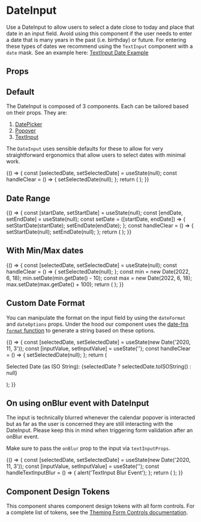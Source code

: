
<Meta title="Components/DateInput/Overview" component={DateInput} />

# DateInput

Use a DateInput to allow users to select a date close to today and place that date in an input field.
Avoid using this component if the user needs to enter a date that is many years in the past (i.e. birthday) or future.
For entering these types of dates we recommend using the `TextInput` component with a `date` mask. See an example here:
[TextInput Date Example](?path=/docs/components-textinput-overview--with-date-mask)

<Canvas isExpanded>
  <DateInput
    textInputProps={{
      id: 'exampleDateInput',
      name: 'selectDate',
      label: 'Select a Date',
      placeholder: 'e.g. 11/02/2020',
    }}
  />
</Canvas>

## Props

<ArgsTable of={DateInput} />

## Default

The DateInput is composed of 3 components. Each can be tailored based on their props. They are:

1. [DatePicker](?path=/docs/components-datepicker-overview--basic-example)
2. [Popover](?path=/docs/components-popover-overview--demo)
3. [TextInput](?path=/docs/components-textinput-overview--default-story)

The `DateInput` uses sensible defaults for these to allow for very straightforward ergonomics that allow users to
select dates with minimal work.

<Canvas>
  <Story name="Basic Usage">
    {() => {
      const [selectedDate, setSelectedDate] = useState(null);
      const handleClear = () => {
        setSelectedDate(null);
      };
      return (
        <DateInput
          datePickerProps={{
            selected: selectedDate,
            onChange: setSelectedDate,
          }}
          textInputProps={{
            placeholder: 'e.g. 11/02/2020',
            onClear: handleClear,
            id: 'defaultDatePicker',
            name: 'selectDate',
            label: 'Select Date',
          }}
        />
      );
    }}
  </Story>
</Canvas>

## Date Range

<Canvas>
  <Story name="Date Range">
    {() => {
      const [startDate, setStartDate] = useState(null);
      const [endDate, setEndDate] = useState(null);
      const setDate = ([startDate, endDate]) => {
        setStartDate(startDate);
        setEndDate(endDate);
      };
      const handleClear = () => {
        setStartDate(null);
        setEndDate(null);
      };
      return (
        <DateInput
          datePickerProps={{
            onChange: setDate,
            selected: startDate,
            selectsRange: true,
            startDate,
            endDate,
          }}
          textInputProps={{
            onClear: handleClear,
            id: 'myDateRangePicker',
            name: 'myDateRangePicker',
            label: 'Select Date Range',
          }}
        />
      );
    }}
  </Story>
</Canvas>

## With Min/Max dates

<Canvas>
  <Story name="Min/Max Dates">
    {() => {
      const [selectedDate, setSelectedDate] = useState(null);
      const handleClear = () => {
        setSelectedDate(null);
      };
      const min = new Date(2022, 6, 18);
      min.setDate(min.getDate() - 10);
      const max = new Date(2022, 6, 18);
      max.setDate(max.getDate() + 100);
      return (
        <DateInput
          datePickerProps={{
            selected: selectedDate,
            maxDate: max,
            minDate: min,
            onChange: setSelectedDate,
          }}
          textInputProps={{
            placeholder: 'e.g. 11/02/2020',
            onClear: handleClear,
            id: 'defaultDatePicker',
            name: 'selectDate',
            label: 'Select Date',
          }}
        />
      );
    }}
  </Story>
</Canvas>


## Custom Date Format

You can manipulate the format on the input field by using the `dateFormat` and `dateOptions`
props. Under the hood our component uses the [date-fns `format` function](https://date-fns.org/v2.16.1/docs/format)
to generate a string based on these options.

<Canvas>
  <Story name="Custom Date Format">
    {() => {
      const [selectedDate, setSelectedDate] = useState(new Date('2020, 11, 3'));
      const [inputValue, setInputValue] = useState('');
      const handleClear = () => {
        setSelectedDate(null);
      };
      return (
        <Box childGap="md">
          <DateInput
            dateFormat={'MMMM dd, yyyy'}
            datePickerProps={{
              selected: selectedDate,
              onChange: setSelectedDate,
            }}
            textInputProps={{
              onClear: handleClear,
              id: 'withCustomDateFormat',
              name: 'selectDate',
              label: 'Select Date',
            }}
          />
          <Box>
            <p>Selected Date (as ISO String): {selectedDate ? selectedDate.toISOString() : null}</p>
          </Box>
        </Box>
      );
    }}
  </Story>
</Canvas>

## On using onBlur event with DateInput

The input is technically blurred whenever the calendar popover is interacted but as far as the user
is concerned they are still interacting with the DateInput. Please keep this in mind when
triggering form validation after an onBlur event.

Make sure to pass the `onBlur` prop to the input via `textInputProps`.

<Canvas>
  <Story name="Input Blur Event">
    {() => {
      const [selectedDate, setSelectedDate] = useState(new Date('2020, 11, 3'));
      const [inputValue, setInputValue] = useState('');
      const handleTextInputBlur = () => {
        alert('TextInput Blur Event');
      };
      return (
        <Box childGap="md">
          <DateInput
            dateFormat={'MMMM dd, yyyy'}
            datePickerProps={{
              selected: selectedDate,
              onChange: setSelectedDate,
            }}
            textInputProps={{
              id: 'withCustomDateFormat',
              name: 'selectDate',
              label: 'Select Date',
              onBlur: handleTextInputBlur,
            }}
          />
        </Box>
      );
    }}
  </Story>
</Canvas>

## Component Design Tokens

This component shares component design tokens with all form controls. For a complete list of tokens, see the [Theming Form Controls documentation](/docs/theming-form-controls--custom-theme-form).

